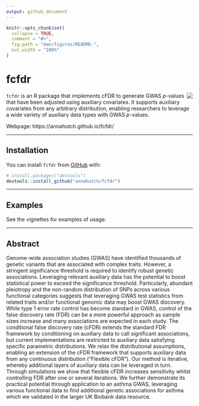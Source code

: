 ```yaml
---
output: github_document
---
```


<!-- README.md is generated from README.Rmd. Please edit that file -->

```r
knitr::opts_chunk$set(
  collapse = TRUE,
  comment = "#>",
  fig.path = "man/figures/README-",
  out.width = "100%"
)
```

# fcfdr

<img src="man/figures/logo.png" align="right" />

`fcfdr` is an R package that implements cFDR to generate GWAS $p$-values that have been adjusted using auxiliary covariates. It supports auxiliary covariates from any arbitrary distribution, enabling researchers to leverage a wide variety of auxiliary data types with GWAS $p$-values. 

Webpage: https://annahutch.github.io/fcfdr/

---

## Installation

You can install `fcfdr` from [GitHub](https://github.com/) with:

``` r
# install.packages("devtools")
devtools::install_github("annahutch/fcfdr")
```

---

## Examples

See the vignettes for examples of usage.

---

## Abstract

Genome-wide association studies (GWAS) have identified thousands of genetic variants that are associated with complex traits. However, a stringent significance threshold is required to identify robust genetic associations. Leveraging relevant auxiliary data has the potential to boost statistical power to exceed the significance threshold. Particularly, abundant pleiotropy and the non-random distribution of SNPs across various functional categories suggests that leveraging GWAS test statistics from related traits and/or functional genomic data may boost GWAS discovery. While type 1 error rate control has become standard in GWAS, control of the false discovery rate (FDR) can be a more powerful approach as sample sizes increase and many associations are expected in each study. The conditional false discovery rate (cFDR) extends the standard FDR framework by conditioning on auxiliary data to call significant associations, but current implementations are restricted to auxiliary data satisfying specific parametric distributions. We relax the distributional assumptions, enabling an extension of the cFDR framework that supports auxiliary data from any continuous distribution (“Flexible cFDR”). Our method is iterative, whereby additional layers of auxiliary data can be leveraged in turn. Through simulations we show that flexible cFDR increases sensitivity whilst controlling FDR after one or several iterations. We further demonstrate its practical potential through application to an asthma GWAS, leveraging various functional data to find additional genetic associations for asthma which we validated in the larger UK Biobank data resource.